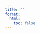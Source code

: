 ```yaml
---
title: ""
format:
  html:
    toc: false
---
```


<style>
.masonry-grid {
  column-count: 2;
  column-gap: 16px;
}
@media (min-width: 700px) {
  .masonry-grid { column-count: 3; }
}
@media (min-width: 1100px) {
  .masonry-grid { column-count: 4; }
}
.card {
  break-inside: avoid;
  display: block;
  background: #fff;
  border-radius: 12px;
  box-shadow: 0 4px 14px rgba(0,0,0,0.06);
  margin: 0 0 16px;
  color: inherit;
  text-decoration: none;
  transition: transform 0.25s ease, box-shadow 0.25s ease;
}
.card:hover { transform: translateY(-4px); box-shadow: 0 10px 24px rgba(0,0,0,0.08); }
.card img {
  width: 100%;
  height: auto;
  display: block;
  object-fit: cover;
}
.meta { padding: 12px 14px 14px; }
.title-row { display:flex; align-items:center; justify-content: space-between; gap:8px; margin-bottom: 6px; }
.title { font-weight: 700; font-size: 15px; line-height: 1.35; }
.authors { font-size: 13px; color: rgba(0,0,0,0.65); }
/* Status dot */
.status-dot { width: 8px; height: 8px; border-radius: 50%; display:inline-block; flex: 0 0 8px; }
.status-read { background:#43a047; }
.status-inprogress { background:#fdd835; }
.status-unread { background:#e53935; }
/* Filters and empty state */
.filters { display:flex; gap:8px; flex-wrap:wrap; margin: 0 0 10px; }
.filter-btn { background:#fff; border:1px solid rgba(0,0,0,0.15); color:#333; padding:6px 12px; border-radius:20px; cursor:pointer; font-size:12px; font-weight:600; }
.filter-btn.active { background:#111; color:#fff; border-color:#111; }
.empty-state { text-align:center; color: rgba(0,0,0,0.6); padding: 20px 10px; }
</style>




<div id="books-filters" class="filters"></div>

<div id="books-grid" class="masonry-grid"></div>
<div id="books-empty" class="empty-state" style="display:none;">No items found.</div>

<script id="books-data" type="application/json">[
  {
    "title": "AI Engineering",
    "authors": "Chip Huyen",
    "url": "https://learning.oreilly.com/library/view/ai-engineering/9781098166298/",
    "status": "in-progress",
    "categories": ["deep-learning","llm"]
  },
  {
    "title": "Learn AI-Assisted Python Programming, Second Edition",
    "authors": "Leo Porter, Daniel Zingaro",
    "url": "https://learning.oreilly.com/library/view/learn-ai-assisted-python/9781633435995/",
    "status": "unread",
    "categories": ["python","ai"]
  }
]</script>

<script>
(function(){
  const grid = document.getElementById('books-grid');
  const dataEl = document.getElementById('books-data');
  // options hardcoded: aspect/cols/reset removed
  const copyEl = document.getElementById('books-copy');
  let items = [];
  try { items = JSON.parse(dataEl.textContent || '[]'); } catch(e) { items = []; }
  const emptyEl = document.getElementById('books-empty');
  const filtersEl = document.getElementById('books-filters');
  let activeCategory = 'all';

  function thumbnailFromUrl(url) {
    try {
      const u = new URL(url);
      if (u.hostname.includes('learning.oreilly.com')) {
        // Expect path like /library/view/<slug>/<id>/ → use final numeric id
        const parts = u.pathname.split('/').filter(Boolean);
        const id = parts[parts.length - 1] || parts[parts.length - 2] || '';
        if (id) return `https://learning.oreilly.com/covers/urn:orm:book:${id}/400w/`;
      }
    } catch (_) { /* ignore */ }
    return 'https://via.placeholder.com/600x900?text=No+Image';
  }

  function cardHTML(d) {
    const a = document.createElement('a');
    a.className = 'card';
    a.href = d.url; a.target = '_blank'; a.rel = 'noopener noreferrer';
    const statusInfo = (s) => {
      if (!s) return null;
      const key = String(s).toLowerCase();
      if (key === 'read') return { cls: 'status-read', label: 'Read' };
      if (key === 'in-progress' || key === 'inprogress') return { cls: 'status-inprogress', label: 'In progress' };
      if (key === 'unread') return { cls: 'status-unread', label: 'Unread' };
      return null;
    };
    const si = statusInfo(d.status);
    const dot = si ? `<span class="status-dot ${si.cls}" title="${si.label}"></span>` : '';
    const imgSrc = d.image || thumbnailFromUrl(d.url);
    a.innerHTML = `
      <img loading=\"lazy\" src=\"${imgSrc}\" alt=\"${d.title}\" style=\"width:100%;height:auto;\" onerror=\"this.onerror=null;this.src='https://via.placeholder.com/600x900?text=No+Image'\">
      <div class="meta">
        <div class="title-row"><div class="title">${d.title}</div>${dot}</div>
        <div class="authors">${d.authors}</div>
      </div>`;
    return a;
  }

  function uniqueCategories() {
    const set = new Set();
    items.forEach(d => {
      if (Array.isArray(d.categories)) d.categories.forEach(c => set.add(String(c)));
      else if (d.category) set.add(String(d.category));
      else if (Array.isArray(d.tags)) d.tags.forEach(t => set.add(String(t)));
    });
    return Array.from(set).sort((a,b)=>a.localeCompare(b));
  }

  function renderFilters() {
    const cats = uniqueCategories();
    filtersEl.innerHTML = '';
    const allBtn = document.createElement('button');
    allBtn.className = 'filter-btn' + (activeCategory === 'all' ? ' active' : '');
    allBtn.textContent = 'All';
    allBtn.addEventListener('click', () => { activeCategory = 'all'; renderFilters(); render(); });
    filtersEl.appendChild(allBtn);
    cats.forEach(cat => {
      const btn = document.createElement('button');
      btn.className = 'filter-btn' + (activeCategory === cat ? ' active' : '');
      btn.textContent = cat;
      btn.addEventListener('click', () => { activeCategory = cat; renderFilters(); render(); });
      filtersEl.appendChild(btn);
    });
  }

  function render() {
    grid.innerHTML = '';
    const visible = items.filter(d => {
      if (activeCategory === 'all') return true;
      if (Array.isArray(d.categories)) return d.categories.includes(activeCategory);
      if (d.category) return String(d.category) === activeCategory;
      if (Array.isArray(d.tags)) return d.tags.includes(activeCategory);
      return false;
    });
    visible.forEach(d => grid.appendChild(cardHTML(d)));
    emptyEl.style.display = visible.length ? 'none' : 'block';
  }

  // options hardcoded: removed listeners for aspect/cols/reset
  if (copyEl) {
    copyEl.addEventListener('click', () => {
      navigator.clipboard.writeText(dataEl.textContent || '[]');
    });
  }

  renderFilters();
  render();
})();
</script>



